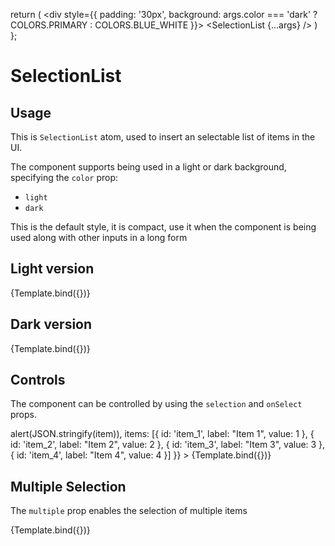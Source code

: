 <!-- Input.stories.mdx -->



<Meta title="Atoms/SelectionList" component={SelectionList} />

  return (
    <div style={{
      padding: '30px',
      background: args.color === 'dark' ? COLORS.PRIMARY : COLORS.BLUE_WHITE
    }}>
      <SelectionList {...args} />
    </div>
  )
};

# SelectionList

##  Usage

This is `SelectionList` atom, used to insert an selectable list of items in the UI.

The component supports being used in a light or dark background, specifying the `color` prop:

- `light`
- `dark`

This is the default style, it is compact, use it when the component is being used along with other inputs in a long form

## Light version

<Canvas withSource="open">
  <Story
    name="light"
    args={{
      color: 'light',
      items: [{
        id: 'item_1',
        label: "Item 1",
        value: 1
      }, {
        id: 'item_2',
        label: "Item 2",
        value: 2
      }, {
        id: 'item_3',
        label: "Item 3",
        value: 3
      }, {
        id: 'item_4',
        label: "Item 4",
        value: 4
      }]
    }}
  >
    {Template.bind({})}
  </Story>
</Canvas>

## Dark version

<Canvas withSource="open">
  <Story
    name="dark"
    args={{
      color: 'dark',
      items: [{
        id: "item_1",
        label: "Item 1",
        value: 1
      }, {
        id: "item_2",
        label: "Item 2",
        value: 2
      }, {
        id: "item_3",
        label: "Item 3",
        value: 3
      }, {
        id: "item_4",
        label: "Item 4",
        value: 4
      }]
    }}
  >
    {Template.bind({})}
  </Story>
</Canvas>

## Controls

The component can be controlled by using the `selection` and `onSelect` props.

<Canvas withSource="open">
  <Story
    name="controlled"
    args={{
      selection: 'item_1',
      onSelect: (item) => alert(JSON.stringify(item)),
      items: [{
        id: 'item_1',
        label: "Item 1",
        value: 1
      }, {
        id: 'item_2',
        label: "Item 2",
        value: 2
      }, {
        id: 'item_3',
        label: "Item 3",
        value: 3
      }, {
        id: 'item_4',
        label: "Item 4",
        value: 4
      }]
    }}
  >
    {Template.bind({})}
  </Story>
</Canvas>

## Multiple Selection

The `multiple` prop enables the selection of multiple items

<Canvas withSource="open">
  <Story
    name="multiple selection"
    args={{
      multiple: true,
      items: [{
        id: 'item_1',
        label: "Item 1",
        value: 1
      }, {
        id: 'item_2',
        label: "Item 2",
        value: 2
      }, {
        id: 'item_3',
        label: "Item 3",
        value: 3
      }, {
        id: 'item_4',
        label: "Item 4",
        value: 4
      }]
    }}
  >
    {Template.bind({})}
  </Story>
</Canvas>
